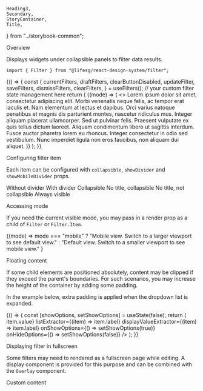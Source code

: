     Heading3,
    Secondary,
    StoryContainer,
    Title,
} from "../storybook-common";

<Meta title="Modules/Filter" component={Filter} />

<Title>Filter</Title>

<Secondary>Overview</Secondary>

Displays widgets under collapsible panels to filter data results.

```tsx
import { Filter } from "@lifesg/react-design-system/filter";
```

<Canvas>
    <Story name="Filter">
        {() => {
            const {
                currentFilters,
                draftFilters,
                clearButtonDisabled,
                updateFilter,
                saveFilters,
                dismissFilters,
                clearFilters,
            } = useFilters(); // your custom filter state management here
            return (
                <StoryContainer>
                    <Filter
                        clearButtonDisabled={clearButtonDisabled}
                        onClear={clearFilters}
                        onDismiss={dismissFilters}
                        onDone={saveFilters}
                    >
                        {(mode) => (
                            <>
                                <Filter.Item
                                    title=""
                                    collapsible={false}
                                    showMobileDivider={false}
                                    showDivider={false}
                                >
                                    <SearchFilter
                                        mode={mode}
                                        value={draftFilters.search}
                                        onChange={updateFilter(mode, "search")}
                                    />
                                </Filter.Item>
                                <Filter.Item title="Category 1">
                                    <DateFilter
                                        mode={mode}
                                        value={draftFilters.cat1}
                                        onChange={updateFilter(mode, "cat1")}
                                    />
                                </Filter.Item>
                                <Filter.Item title="Just an example of long content that may wrap to the next line">
                                    Lorem ipsum dolor sit amet, consectetur
                                    adipiscing elit. Morbi venenatis neque
                                    felis, ac tempor erat iaculis et. Nam
                                    elementum at lectus et dapibus. Orci varius
                                    natoque penatibus et magnis dis parturient
                                    montes, nascetur ridiculus mus. Integer
                                    aliquam placerat ullamcorper. Sed ut
                                    pulvinar felis. Praesent vulputate ex quis
                                    tellus dictum laoreet. Aliquam condimentum
                                    libero ut sagittis interdum. Fusce auctor
                                    pharetra lorem eu rhoncus. Integer
                                    consectetur in odio sed vestibulum. Nunc
                                    imperdiet ligula non eros faucibus, non
                                    aliquam dui aliquet.
                                </Filter.Item>
                            </>
                        )}
                    </Filter>
                </StoryContainer>
            );
        }}
    </Story>
</Canvas>

<Heading3>Configuring filter item</Heading3>

Each item can be configured with `collapsible`, `showDivider` and `showMobileDivider` props.

<Canvas>
    <Story name="Configuring filter item">
        <StoryContainer>
            <Filter>
                <Filter.Item
                    title="No divider"
                    showMobileDivider={false}
                    showDivider={false}
                >
                    Without divider
                </Filter.Item>
                <Filter.Item title="With divider">With divider</Filter.Item>
                <Filter.Item title="Default">Collapsible</Filter.Item>
                <Filter.Item>No title, collapsible</Filter.Item>
                <Filter.Item collapsible={false}>
                    No title, not collapsible
                </Filter.Item>
                <Filter.Item title="Not collapsible" collapsible={false}>
                    Always visible
                </Filter.Item>
            </Filter>
        </StoryContainer>
    </Story>
</Canvas>

<Heading3>Accessing mode</Heading3>

If you need the current visible mode, you may pass in a render prop as a child of `Filter` or `Filter.Item`.

<Canvas>
    <Story name="Accessing mode">
        <StoryContainer>
            <Filter>
                <Filter.Item title="Mode" showMobileDivider={false}>
                    {(mode) =>
                        mode === "mobile"
                            ? "Mobile view. Switch to a larger viewport to see default view."
                            : "Default view. Switch to a smaller viewport to see mobile view."
                    }
                </Filter.Item>
            </Filter>
        </StoryContainer>
    </Story>
</Canvas>

<Heading3>Floating content</Heading3>

If some child elements are positioned absolutely, content may be clipped if they exceed the parent's boundaries.
For such scenarios, you may increase the height of the container by adding some padding.

In the example below, extra padding is applied when the dropdown list is expanded.

<Canvas>
    <Story name="With floating content">
        {() => {
            const [showOptions, setShowOptions] = useState(false);
            return (
                <StoryContainer>
                    <Filter>
                        <Filter.Item
                            title="Category 1"
                            style={{
                                paddingBottom: showOptions ? "17rem" : "1rem",
                            }}
                            showMobileDivider={false}
                        >
                            <Form.Select
                                options={[
                                    {
                                        value: "A",
                                        label: "Option A",
                                    },
                                    {
                                        value: "B",
                                        label: "Option B",
                                    },
                                    {
                                        value: "C",
                                        label: "Option C",
                                    },
                                    {
                                        value: "D",
                                        label: "Option D",
                                    },
                                ]}
                                valueExtractor={(item) => item.value}
                                listExtractor={(item) => item.label}
                                displayValueExtractor={(item) => item.label}
                                onShowOptions={() => setShowOptions(true)}
                                onHideOptions={() => setShowOptions(false)}
                            />
                        </Filter.Item>
                    </Filter>
                </StoryContainer>
            );
        }}
    </Story>
</Canvas>

<Heading3>Displaying filter in fullscreen</Heading3>

Some filters may need to rendered as a fullscreen page while editing. A display component is provided for this purpose and can be combined with the `Overlay` component.

<Canvas>
    <Story name="Display filter in fullscreen">
        <StoryContainer
            style={{
                height: "80vh",
                border: "1px solid grey",
            }}
        >
            <Filter.Page>
                <div style={{ margin: "1rem" }}>Custom content</div>
            </Filter.Page>
        </StoryContainer>
    </Story>
</Canvas>

<PropsTable />
